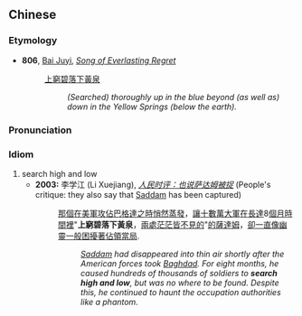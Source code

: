 {{also|上穷碧落下黄泉}}
==Chinese==
{{zh-forms|s=上穷碧落下黄泉|type=111112}}

===Etymology===
* '''806''', [[w:Bai Juyi|Bai Juyi]], ''[[:s:Song of Everlasting Regret|Song of Everlasting Regret]]''
*: [[上]][[窮]][[碧]][[落]][[下]][[黃泉]]
*:: ''(Searched) thoroughly up in the blue beyond (as well as) down in the Yellow Springs (below the earth).''

===Pronunciation===
{{zh-pron
|m=shàng qióng bì luò xià huángquán
|cat=id
}}

===Idiom===
{{zh-idiom}}

# search high and low
#* '''2003:''' 李学江 (Li Xuejiang), ''[http://72.14.235.104/search?q=cache:vbjCFdY1QggJ:www.people.com.cn/GB/guandian/1033/2247191.html+%22%E4%B8%8A%E7%A9%B7%E7%A2%A7%E8%90%BD%E4%B8%8B%E9%BB%84%E6%B3%89%22+site:www.people.com.cn&hl=zh-CN&gl=cn&ct=clnk&cd=1 人民时评：也说萨达姆被捉]'' (People's critique: they also say that [[w:Saddam Hussein|Saddam]] has been captured)
#*: [[那個]][[在]][[美]][[軍]][[攻佔]][[巴格達]][[之]][[時]][[悄然]][[蒸發]]，[[讓]][[十]][[數]][[萬]][[大軍]][[在]][[長]][[達]]8[[個]][[月]][[時間]][[裡]]"'''上窮碧落下黃泉'''，[[兩]][[處]][[茫茫]][[皆]][[不]][[見]][[的]]"[[的]][[薩達姆]]，[[卻]][[一直]][[像]][[幽靈]][[一般]][[困擾]][[著]][[佔領]][[當局]].
#*:: '' [[w:Saddam Hussein|Saddam]] had disappeared into thin air shortly after the American forces took [[Baghdad]].  For eight months, he caused hundreds of thousands of soldiers to '''search high and low''', but was no where to be found.  Despite this, he continued to haunt the occupation authorities like a phantom.''